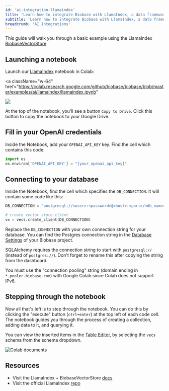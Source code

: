 ```yaml
---
id: 'ai-integration-llamaindex'
title: 'Learn how to integrate Biobase with LlamaIndex, a data framework for your LLM applications.'
subtitle: 'Learn how to integrate Biobase with LlamaIndex, a data framework for your LLM applications.'
breadcrumb: 'AI Integrations'
---
```


This guide will walk you through a basic example using the LlamaIndex [BiobaseVectorStore](https://github.com/biobase-ai/biobase/blob/master/examples/ai/llamaindex/llamaindex.ipynb).

<DatabaseSetup />

## Launching a notebook

Launch our [LlamaIndex](https://github.com/biobase-ai/biobase/blob/master/examples/ai/llamaindex/llamaindex.ipynb) notebook in Colab:

<a
  className="w-64"
  href="https://colab.research.google.com/github/biobase/biobase/blob/master/examples/ai/llamaindex/llamaindex.ipynb"
>
  <img src="/docs/img/ai/colab-badge.svg" />
</a>

At the top of the notebook, you'll see a button `Copy to Drive`. Click this button to copy the notebook to your Google Drive.

## Fill in your OpenAI credentials

Inside the Notebook, add your `OPENAI_API_KEY` key. Find the cell which contains this code:

```py
import os
os.environ['OPENAI_API_KEY'] = "[your_openai_api_key]"
```

## Connecting to your database

Inside the Notebook, find the cell which specifies the `DB_CONNECTION`. It will contain some code like this:

```python
DB_CONNECTION = "postgresql://<user>:<password>@<host>:<port>/<db_name>"

# create vector store client
vx = vecs.create_client(DB_CONNECTION)
```

Replace the `DB_CONNECTION` with your own connection string for your database. You can find the Postgres connection string in the [Database Settings](https://biobase.com/dashboard/project/_/settings/database) of your Biobase project.

<Admonition type='note'>

SQLAlchemy requires the connection string to start with `postgresql://` (instead of `postgres://`). Don't forget to rename this after copying the string from the dashboard.

</Admonition>

<Admonition type='note'>

You must use the "connection pooling" string (domain ending in `*.pooler.biobase.com`) with Google Colab since Colab does not support IPv6.

</Admonition>

## Stepping through the notebook

Now all that's left is to step through the notebook. You can do this by clicking the "execute" button (`ctrl+enter`) at the top left of each code cell. The notebook guides you through the process of creating a collection, adding data to it, and querying it.

You can view the inserted items in the [Table Editor](https://biobase.com/dashboard/project/_/editor/), by selecting the `vecs` schema from the schema dropdown.

![Colab documents](/docs/img/ai/google-colab/colab-documents.png)

## Resources

- Visit the LlamaIndex + BiobaseVectorStore [docs](https://gpt-index.readthedocs.io/en/latest/examples/vector_stores/BiobaseVectorIndexDemo.html)
- Visit the official LlamaIndex [repo](https://github.com/jerryjliu/llama_index/)
